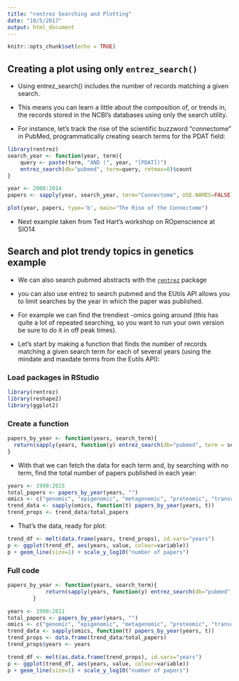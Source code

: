 ```yaml
---
title: "rentrez Searching and Plotting"
date: "10/5/2017"
output: html_document
---
```


```r
knitr::opts_chunk$set(echo = TRUE)
```

## Creating a plot using only `entrez_search()` 

* Using entrez_search() includes the number of records matching a given search. 

* This means you can learn a little about the composition of, or trends in, the records stored in the NCBI’s databases using only the search utility.

* For instance, let’s track the rise of the scientific buzzword “connectome” in PubMed, programmatically creating search terms for the PDAT field:

```r
library(rentrez)
search_year <- function(year, term){
    query <- paste(term, "AND (", year, "[PDAT])")
    entrez_search(db="pubmed", term=query, retmax=0)$count
}

year <- 2008:2014
papers <- sapply(year, search_year, term="Connectome", USE.NAMES=FALSE)

plot(year, papers, type='b', main="The Rise of the Connectome")
```


* Next example taken from Ted Hart's workshop on ROpenscience at SIO14 

<!--
Searching metadata
========================================================

We offer several ways to search metadata, `rmetadata`, and `rentrez`

```r
#library(devtools)
#install_github("rentrez","ropensci")
#install_github("rmetadata","ropensci")
#install_github("rcrossref","ropensci")
#install_github("raltmetric","ropensci")
#install_github("alm","ropensci")
#install_github("rcrossref","ropensci")
#install.packages("tm")
#install.packages("wordcloud")


```

Let's start by searching for terms with rmetadata from the crossref database.

```r
options(stringsAsFactors=F)
#library(rcrossref)
#library(rmetadata)
# library(rentrez)
# library(reshape2)
# library(ggplot2)
#toxo <- crossref_search(q = "toxoplasmosis")

## We can also extend these to search by year, and change the number of records we have

# toxo2 <- crossref_search(q = "toxoplasmosis", rows = 100, year = 2010)
# 
# 
# ### we can view these records 
# 
# toxo2[34,]$doi
# toxo2[34,]$fullCitation
# 
# ### Doi's come back with http appended, let's strip it off
# toxo2$doi_nohttp <- gsub("http://dx.doi.org/","",toxo2$doi)
# 
# #We can also see the full citation
# print(crossref_citation("10.1016/j.cub.2013.11.014"), style="Bibtex")
# print(crossref_citation(toxo2$doi_nohttp[55]))
# 

```
-->

## Search and plot trendy topics in genetics example
* We can also search pubmed abstracts with the [`rentrez`](https://github.com/ropensci/rentrez) package

* you can also use entrez to search pubmed and the EUtils API allows you to limit searches by the year in which the paper was published. 

* For example we can find the trendiest -omics going around (this has quite a lot of repeated searching, so you want to run your own version be sure to do it in off peak times).

* Let's start by making a function that finds the number of records matching a given search term for each of several years (using the mindate and maxdate terms from the Eutils API):

### Load packages in RStudio 
```r
library(rentrez)
library(reshape2)
library(ggplot2)
```

### Create a function
```r
papers_by_year <- function(years, search_term){
  return(sapply(years, function(y) entrez_search(db="pubmed", term = search_term, mindate=y, maxdate=y, retmax=0)$count))
}
```

* With that we can fetch the data for each term and, by searching with no term, find the total number of papers published in each year:

```r
years <- 1990:2015
total_papers <- papers_by_year(years, "")
omics <- c("genomic", "epigenomic", "metagenomic", "proteomic", "transcriptomic", "pharmacogenomic", "connectomic" )
trend_data <- sapply(omics, function(t) papers_by_year(years, t))
trend_props <- trend_data/total_papers
```

* That's the data, ready for plot:

```r
trend_df <- melt(data.frame(years, trend_props), id.vars="years")
p <- ggplot(trend_df, aes(years, value, colour=variable))
p + geom_line(size=1) + scale_y_log10("number of papers")
```



### Full code
<!--
```r
dmagna <- entrez_search(db="pubmed",term="Daphnia magna", retmax=1000)
```
-->

```r
papers_by_year <- function(years, search_term){
            return(sapply(years, function(y) entrez_search(db="pubmed",term=search_term, mindate=y, maxdate=y, retmax=0)$count))
        }

years <- 1990:2011
total_papers <- papers_by_year(years, "")
omics <- c("genomic", "epigenomic", "metagenomic", "proteomic", "transcriptomic", "pharmacogenomic", "connectomic" )
trend_data <- sapply(omics, function(t) papers_by_year(years, t))
trend_props <- data.frame(trend_data/total_papers)
trend_props$years <- years

trend_df <- melt(as.data.frame(trend_props), id.vars="years")
p <- ggplot(trend_df, aes(years, value, colour=variable)) 
p + geom_line(size=1) + scale_y_log10("number of papers")


```

